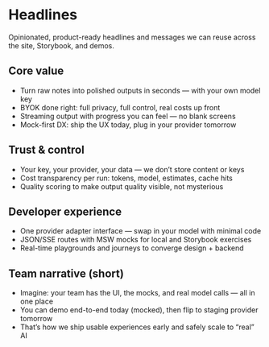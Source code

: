 
# Headlines

<Meta title="Lab/Headlines" />

Opinionated, product-ready headlines and messages we can reuse across the site, Storybook, and demos.

## Core value

- Turn raw notes into polished outputs in seconds — with your own model key
- BYOK done right: full privacy, full control, real costs up front
- Streaming output with progress you can feel — no blank screens
- Mock-first DX: ship the UX today, plug in your provider tomorrow

## Trust & control

- Your key, your provider, your data — we don’t store content or keys
- Cost transparency per run: tokens, model, estimates, cache hits
- Quality scoring to make output quality visible, not mysterious

## Developer experience

- One provider adapter interface — swap in your model with minimal code
- JSON/SSE routes with MSW mocks for local and Storybook exercises
- Real-time playgrounds and journeys to converge design + backend

## Team narrative (short)

- Imagine: your team has the UI, the mocks, and real model calls — all in one place
- You can demo end-to-end today (mocked), then flip to staging provider tomorrow
- That’s how we ship usable experiences early and safely scale to “real” AI

